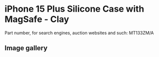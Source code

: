 
# iPhone 15 Plus Silicone Case with MagSafe - Clay

Part number, for search engines, auction websites and such: MT133ZM/A

## Image gallery

<div style={{ width: "768px" }}>
  <GalleryComponent
    images={[
      {
        original: "/everysource/MT133.png",
        thumbnail: "/everypreview/MT133.png",
      },
      {
        original: "/everysource/MT133_AV1.png",
        thumbnail: "/everypreview/MT133_AV1.png",
      },
      {
        original: "/everysource/MT133_AV2.png",
        thumbnail: "/everypreview/MT133_AV2.png",
      },
      {
        original: "/everysource/MT133_AV3.png",
        thumbnail: "/everypreview/MT133_AV3.png",
      },
      {
        original: "/everysource/MT133_AV4.png",
        thumbnail: "/everypreview/MT133_AV4.png",
      }
    ]}
  />
</div>
